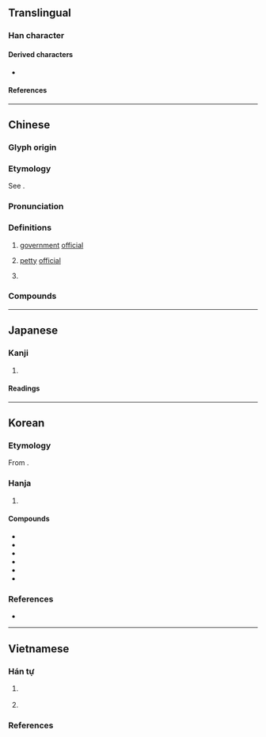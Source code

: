 {{also|史|更}}
{{character info}}
==Translingual==

===Han character===
{{Han char|rn=30|rad=口|as=03|sn=6|four=50006|canj=JLK|ids=⿻一史,⿻丈口}}

====Derived characters====
*{{l|mul|[[使]], [[𠲀]], [[𦧜]], [[𧧅]], [[𪘌]], [[𫣙]], [[𣥱]], [[𣦰]], [[㤦]], [[𣆘]], [[𩂲]], [[𣳪]], [[𬃻]], [[𧀞]], [[𮃂]],[[𫣚]], [[𥒅]], [[𩰢]], [[𥥥]], [[𠦱]], [[𦪨]], [[𣬒]], [[𩢲]], [[𩣬]], [[𬳺]], [[㹬]], [[𧳅]], [[𥟹]]}}

====References====
{{Han ref|kx=0176.020|dkj=03299|dj=0393.020|hdz=10018.030|uh=540F}}

----

==Chinese==
{{zh-forms|alt=叓}}

===Glyph origin===
{{Han etym}}

===Etymology===
See {{zh-l|理|envoy, jail official, matchmaker}}.

===Pronunciation===
{{zh-pron
|m=lì
|c=lei6
|h=pfs=
|md=lê
|mn=lī/qz,xm:lē
|mn_note=lī/lē - literary; lē - vernacular (俗, Xiamen)
|mn-t=li7
|w=
|mc=y
|oc=y
|cat=n,pn
}}

===Definitions===
{{zh-hanzi}}

# {{lb|zh|historical}} [[government]] [[official]]
# {{lb|zh|historical}} [[petty]] [[official]]
# {{surname|zh}}

===Compounds===
{{zh-der|僕吏|吏胥|刻木為吏|從吏|吏員|官吏|健吏|吏部|吏讀|循吏|刀筆吏|吏治|官虎吏狼|六房吏典|公吏|將吏|委吏|廉吏|庫吏|家吏|幹吏|奸胥猾吏|吏士|府小吏|六房書吏|園吏|吏道|大吏|堠吏|一行作吏|吏民|俗吏|吏議|吏目|削木為吏|小吏|守吏|下吏|法吏|濫官汙吏|汙吏黠胥|津吏|甲吏|排房吏典|爪牙吏|掾吏|甕間吏部|獄吏|猾吏|故吏|疆吏|濫吏贓官|朱衣吏|汙吏|苛吏|純吏|貪官汙吏|蒙吏|貪吏|胥吏|門生故吏|老吏|門吏|署吏|墨吏|黠吏|酷吏|驛吏|長吏|能吏|郵吏|貪吏猾胥|計吏}}

----

==Japanese==

===Kanji===
{{ja-kanji|grade=c|rs=口03}}

# {{rfdef|ja|sort=口03}}

====Readings====
{{ja-readings
|goon=り
|kanon=り
|kun=つかさ-
}}

----

==Korean==

===Etymology===
From {{der|ko|ltc|-}} {{ltc-l|吏|id=1}}. {{hanja-hunmong|리〯|li|人類#중01B}}

===Hanja===
{{ko-hanja-search}}
{{ko-hanja|벼슬아치|리||이}}

# {{hanja form of|[[리]]/[[이]]|[[government]] [[official]]}}

====Compounds====
{{der-top3|Compounds}}
* {{ko-l|서리|胥吏}}
* {{ko-l|이서|吏胥}}
* {{ko-l|관리|官吏}}
* {{ko-l|옥리|獄吏}}
* {{ko-l|이두|吏讀}}
* {{ko-l|탐관오리|貪官汚吏}}
{{der-bottom}}

===References===
* {{R:hanjadoc|1093}}

----

==Vietnamese==

===Hán tự===
{{vi-readings|reading=[[lại]]-Viện Nghiên cứu Hán Nôm, [[lưỡi]]-btcn|rs=口03}}

# {{lb|vi|only in compound [[quan lại]]}} {{han tu form of|lại|[[government]] [[official]]}}
# {{Nom form of|lại|[[again]]}}

===References===
<references/>